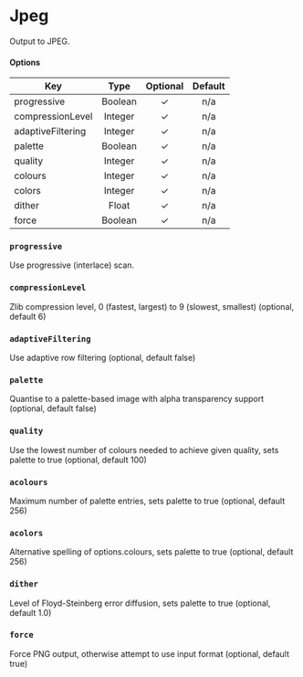 # Jpeg

Output to JPEG.

#### **Options**

| Key               |  Type   | Optional | Default |
| ----------------- | :-----: | :------: | :-----: |
| progressive       | Boolean |    ✓     |   n/a   |
| compressionLevel  | Integer |    ✓     |   n/a   |
| adaptiveFiltering | Integer |    ✓     |   n/a   |
| palette           | Boolean |    ✓     |   n/a   |
| quality           | Integer |    ✓     |   n/a   |
| colours           | Integer |    ✓     |   n/a   |
| colors            | Integer |    ✓     |   n/a   |
| dither            |  Float  |    ✓     |   n/a   |
| force             | Boolean |    ✓     |   n/a   |

### `progressive`

Use progressive (interlace) scan.

### `compressionLevel`

Zlib compression level, 0 (fastest, largest) to 9 (slowest, smallest) (optional, default 6)

### `adaptiveFiltering`

Use adaptive row filtering (optional, default false)

### `palette`

Quantise to a palette-based image with alpha transparency support (optional, default false)

### `quality`

Use the lowest number of colours needed to achieve given quality, sets palette to true (optional, default 100)

### `acolours`

Maximum number of palette entries, sets palette to true (optional, default 256)

### `acolors`

Alternative spelling of options.colours, sets palette to true (optional, default 256)

### `dither`

Level of Floyd-Steinberg error diffusion, sets palette to true (optional, default 1.0)

### `force`

Force PNG output, otherwise attempt to use input format (optional, default true)
